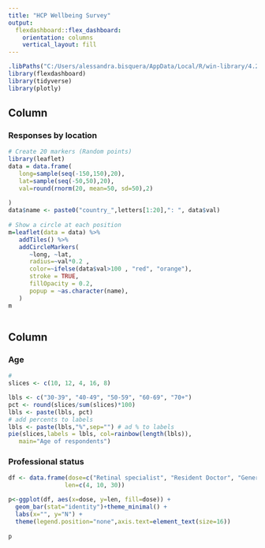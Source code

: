 ```yaml
---
title: "HCP Wellbeing Survey"
output: 
  flexdashboard::flex_dashboard:
    orientation: columns
    vertical_layout: fill
---
```


```r
.libPaths("C:/Users/alessandra.bisquera/AppData/Local/R/win-library/4.2")
library(flexdashboard)
library(tidyverse)
library(plotly)
```

Column {data-width=650}
-----------------------------------------------------------------------

### Responses by location

```r
# Create 20 markers (Random points)
library(leaflet)
data = data.frame(
   long=sample(seq(-150,150),20),
   lat=sample(seq(-50,50),20),
   val=round(rnorm(20, mean=50, sd=50),2)
   
) 
data$name <- paste0("country_",letters[1:20],": ", data$val)
 
# Show a circle at each position
m=leaflet(data = data) %>%
   addTiles() %>%
   addCircleMarkers(
      ~long, ~lat, 
      radius=~val*0.2 , 
      color=~ifelse(data$val>100 , "red", "orange"),
      stroke = TRUE, 
      fillOpacity = 0.2,
      popup = ~as.character(name),
   ) 
m



```

Column {data-width=350}
-----------------------------------------------------------------------

### Age

```r
# 
slices <- c(10, 12, 4, 16, 8)

lbls <- c("30-39", "40-49", "50-59", "60-69", "70+")
pct <- round(slices/sum(slices)*100)
lbls <- paste(lbls, pct)
# add percents to labels
lbls <- paste(lbls,"%",sep="") # ad % to labels
pie(slices,labels = lbls, col=rainbow(length(lbls)),
   main="Age of respondents")

```

### Professional status

```r

df <- data.frame(dose=c("Retinal specialist", "Resident Doctor", "General Opthalmologist"),
                len=c(4, 10, 30))

p<-ggplot(df, aes(x=dose, y=len, fill=dose)) +
  geom_bar(stat="identity")+theme_minimal() +
  labs(x="", y="N") +
  theme(legend.position="none",axis.text=element_text(size=16))
  
p

```

